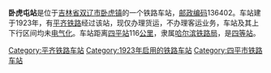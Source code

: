 {{noteTA
|1=zh-cn:始发车次; zh-hk:列車班次;
|2=zh-cn:车次; zh-hk:班次;
}}
{{Infobox China railway station 
|车站名称 = 卧虎屯站
|车站名称拼音 = 
|车站地址 = [[吉林省|吉林省]][[双辽市|双辽市]]
|归属 = [[哈尔滨铁路局|哈尔滨铁路局]]
|车站等级 = [[四等站_(中铁)|四等站]]
|线路 = [[平齐铁路|平齐铁路]]
}}
'''卧虎屯站'''是位于[[吉林省|吉林省]][[双辽市|双辽市]][[卧虎镇|卧虎镇]]的一个铁路车站，[[邮政编码|邮政编码]]136402。车站建于1923年，有[[平齐铁路|平齐铁路]]经过该站，现仅办理货运，不办理客运业务，车站及其上下行区间均未[[电气化|电气化]]。车站距离[[四平站|四平站]]116[[公里|公里]]，隶属[[哈尔滨铁路局|哈尔滨铁路局]]，是[[四等站_(中铁)|四等站]]。

{{start rail box}}
{{s-inop|[[大土山站|大土山站]]}}
{{s-line|[[平齐铁路|平齐铁路]]}}
{{s-inop|[[骆驼岭站|骆驼岭站]]}}
{{end box}}
{{平齐铁路}}
{{铁路车站小作品}}
{{吉林小作品}}

[[Category:平齐铁路车站|Category:平齐铁路车站]]
[[Category:1923年启用的铁路车站|Category:1923年启用的铁路车站]]
[[Category:四平市铁路车站|Category:四平市铁路车站]]